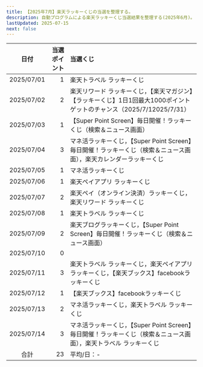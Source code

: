 ```yaml
---
title: 【2025年7月】楽天ラッキーくじの当選を整理する。
description: 自動プログラムによる楽天ラッキーくじ当選結果を整理する(2025年6月)。
lastUpdated: 2025-07-15
next: false
---
```



<CloudinaryImage txt={imageTxt} wid='800'></CloudinaryImage>
<NoteRakutenKuji></NoteRakutenKuji>


| 日付 | 当選ポイント | 当選くじ |
| :---: | ---: | :--- |
| 2025/07/01 | 1 | 楽天トラベル ラッキーくじ |
| 2025/07/02 | 2 | 楽天リワード ラッキーくじ，【楽天マガジン】【ラッキーくじ】1日1回最大1000ポイントゲットのチャンス（2025/7/12025/7/31） |
| 2025/07/03 | 1 | 【Super Point Screen】毎日開催！ラッキーくじ（検索＆ニュース画面） |
| 2025/07/04 | 3 | マネ活ラッキーくじ，【Super Point Screen】毎日開催！ラッキーくじ（検索＆ニュース画面），楽天カレンダーラッキーくじ |
| 2025/07/05 | 1 | マネ活ラッキーくじ |
| 2025/07/06 | 1 | 楽天ペイアプリ ラッキーくじ |
| 2025/07/07 | 2 | 楽天ペイ（オンライン決済）ラッキーくじ，楽天リワード ラッキーくじ |
| 2025/07/08 | 1 | 楽天トラベル ラッキーくじ |
| 2025/07/09 | 2 | 楽天ブログラッキーくじ，【Super Point Screen】毎日開催！ラッキーくじ（検索＆ニュース画面） |
| 2025/07/10 | 0 |  |
| 2025/07/11 | 3 | 楽天トラベル ラッキーくじ，楽天ペイアプリ ラッキーくじ，【楽天ブックス】facebookラッキーくじ |
| 2025/07/12 | 1 | 【楽天ブックス】facebookラッキーくじ |
| 2025/07/13 | 2 | マネ活ラッキーくじ，楽天トラベル ラッキーくじ |
| 2025/07/14 | 3 | マネ活ラッキーくじ，【Super Point Screen】毎日開催！ラッキーくじ（検索＆ニュース画面），楽天トラベル ラッキーくじ |
| 合計 | 23 | 平均/日：- |
